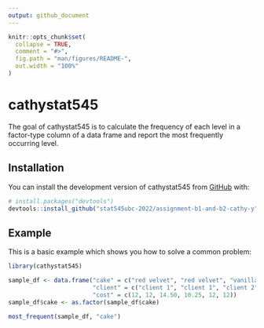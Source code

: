 ```yaml
---
output: github_document
---
```


<!-- README.md is generated from README.Rmd. Please edit that file -->

```r
knitr::opts_chunk$set(
  collapse = TRUE,
  comment = "#>",
  fig.path = "man/figures/README-",
  out.width = "100%"
)
```

# cathystat545

<!-- badges: start -->
<!-- badges: end -->

The goal of cathystat545 is to calculate the frequency of each level in a factor-type column of a data frame and report the most frequently occurring level.

## Installation

You can install the development version of cathystat545 from [GitHub](https://github.com/) with:

``` r
# install.packages("devtools")
devtools::install_github("stat545ubc-2022/assignment-b1-and-b2-cathy-y")
```

## Example

This is a basic example which shows you how to solve a common problem:

```r
library(cathystat545)

sample_df <- data.frame("cake" = c("red velvet", "red velvet", "vanilla", "chocolate", "red velvet", "red velvet"),
                        "client" = c("client 1", "client 1", "client 2", "client 2", "client 3", "client 3"),
                        "cost" = c(12, 12, 14.50, 10.25, 12, 12))
sample_df$cake <- as.factor(sample_df$cake)

most_frequent(sample_df, "cake")
```

